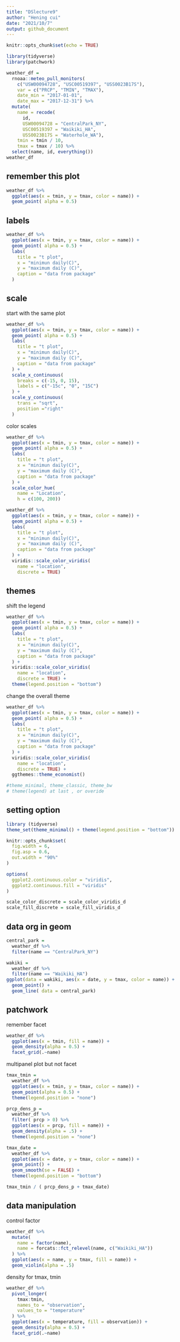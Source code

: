 ```yaml
---
title: "DSlecture9"
author: "Hening cui"
date: "2021/10/7"
output: github_document
---
```


```r
knitr::opts_chunk$set(echo = TRUE)
```

```r
library(tidyverse)
library(patchwork)
```


```r
weather_df = 
  rnoaa::meteo_pull_monitors(
    c("USW00094728", "USC00519397", "USS0023B17S"),
    var = c("PRCP", "TMIN", "TMAX"), 
    date_min = "2017-01-01",
    date_max = "2017-12-31") %>%
  mutate(
    name = recode(
      id, 
      USW00094728 = "CentralPark_NY", 
      USC00519397 = "Waikiki_HA",
      USS0023B17S = "Waterhole_WA"),
    tmin = tmin / 10,
    tmax = tmax / 10) %>%
  select(name, id, everything())
weather_df
```

## remember this plot
```r
weather_df %>% 
  ggplot(aes(x = tmin, y = tmax, color = name)) +
  geom_point( alpha = 0.5)
```

## labels
```r
weather_df %>% 
  ggplot(aes(x = tmin, y = tmax, color = name)) +
  geom_point( alpha = 0.5) +
  labs(
    title = "t plot",
    x = "minimun daily(C)", 
    y = "maximum daily (C)",
    caption = "data from package"
  )
```

## scale
start with the same plot
```r
weather_df %>% 
  ggplot(aes(x = tmin, y = tmax, color = name)) +
  geom_point( alpha = 0.5) +
  labs(
    title = "t plot",
    x = "minimun daily(C)", 
    y = "maximum daily (C)",
    caption = "data from package"
  ) +
  scale_x_continuous(
    breaks = c(-15, 0, 15),
    labels = c("-15c", "0", "15C")
  ) +
  scale_y_continuous(
    trans = "sqrt",
    position ="right"
  )
```

color scales
```r
weather_df %>% 
  ggplot(aes(x = tmin, y = tmax, color = name)) +
  geom_point( alpha = 0.5) +
  labs(
    title = "t plot",
    x = "minimun daily(C)", 
    y = "maximum daily (C)",
    caption = "data from package"
  ) +
  scale_color_hue(
    name = "Location",
    h = c(100, 200))
```

```r
weather_df %>% 
  ggplot(aes(x = tmin, y = tmax, color = name)) +
  geom_point( alpha = 0.5) +
  labs(
    title = "t plot",
    x = "minimun daily(C)", 
    y = "maximum daily (C)",
    caption = "data from package"
  ) +
  viridis::scale_color_viridis(
    name = "location",
    discrete = TRUE)

```

## themes

shift the legend

```r
weather_df %>% 
  ggplot(aes(x = tmin, y = tmax, color = name)) +
  geom_point( alpha = 0.5) +
  labs(
    title = "t plot",
    x = "minimun daily(C)", 
    y = "maximum daily (C)",
    caption = "data from package"
  ) +
  viridis::scale_color_viridis(
    name = "location",
    discrete = TRUE) +
  theme(legend.position = "bottom")
```

change the overall theme

```r
weather_df %>% 
  ggplot(aes(x = tmin, y = tmax, color = name)) +
  geom_point( alpha = 0.5) +
  labs(
    title = "t plot",
    x = "minimun daily(C)", 
    y = "maximum daily (C)",
    caption = "data from package"
  ) +
  viridis::scale_color_viridis(
    name = "location",
    discrete = TRUE) +
  ggthemes::theme_economist()

#theme_minimal, theme_classic, theme_bw
# theme(legend) at last , or overide
```

## setting option
```r
library (tidyverse)
theme_set(theme_minimal() + theme(legend.position = "bottom"))

knitr::opts_chunk$set(
  fig.width = 6,
  fig.asp = 0.6,
  out.width = "90%"
)

options(
  ggplot2.continuous.color = "viridis",
  ggplot2.continuous.fill = "viridis"
)

scale_color_discrete = scale_color_viridis_d
scale_fill_discrete = scale_fill_viridis_d
```

## data org in geom

```r
central_park =
  weather_df %>% 
  filter(name == "CentralPark_NY")

wakiki =
  weather_df %>% 
  filter(name == "Waikiki_HA")
ggplot(data = wakiki, aes(x = date, y = tmax, color = name)) + 
  geom_point() + 
  geom_line( data = central_park)
```


## patchwork

remember facet
```r
weather_df %>% 
  ggplot(aes(x = tmin, fill = name)) +
  geom_density(alpha = 0.5) +
  facet_grid(.~name)
```

multipanel plot but not facet
```r
tmax_tmin =
  weather_df %>% 
  ggplot(aes(x = tmin, y = tmax, color = name)) +
  geom_point(alpha = 0.5) +
  theme(legend.position = "none")

prcp_dens_p =
  weather_df %>% 
  filter( prcp > 0) %>% 
  ggplot(aes(x = prcp, fill = name)) + 
  geom_density(alpha = .5) +
  theme(legend.position = "none")

tmax_date =
  weather_df %>% 
  ggplot(aes(x = date, y = tmax, color = name)) +
  geom_point() +
  geom_smooth(se = FALSE) +
  theme(legend.position = "bottom")

tmax_tmin / ( prcp_dens_p + tmax_date)
```

## data manipulation

control factor

```r
weather_df %>% 
  mutate(
    name = factor(name),
    name = forcats::fct_relevel(name, c("Waikiki_HA"))
  ) %>% 
  ggplot(aes(x = name, y = tmax, fill = name)) +
  geom_violin(alpha = .5)
```

density for tmax, tmin

```r
weather_df %>% 
  pivot_longer(
    tmax:tmin,
    names_to = "observation",
    values_to = "temperature"
  ) %>% 
  ggplot(aes(x = temperature, fill = observation)) +
  geom_density(alpha = 0.5) +
  facet_grid(.~name)
```






